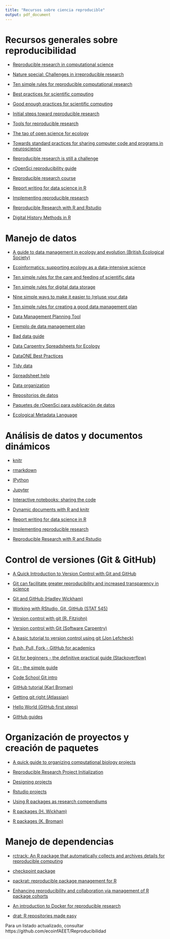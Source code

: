 ```yaml
---
title: "Recursos sobre ciencia reproducible"
output: pdf_document
---
```




# Recursos generales sobre reproducibilidad

- [Reproducible research in computational science](http://dx.doi.org/10.1126/science.1213847)

- [Nature special: Challenges in irreproducible research](http://www.nature.com/news/reproducibility-1.17552)

- [Ten simple rules for reproducible computational research](http://dx.doi.org/10.1371/journal.pcbi.1003285)

- [Best practices for scientific computing](http://dx.doi.org/10.1371/journal.pbio.1001745)

- [Good enough practices for scientific computing](http://swcarpentry.github.io/good-enough-practices-in-scientific-computing/)

- [Initial steps toward reproducible research](http://kbroman.org/steps2rr/)

- [Tools for reproducible research](http://kbroman.org/Tools4RR)

- [The tao of open science for ecology](http://dx.doi.org/10.1890/ES14-00402.1)

- [Towards standard practices for sharing computer code and programs in neuroscience](http://biorxiv.org/content/early/2016/04/04/045104)

- [Reproducible research is still a challenge](https://ropensci.org/blog/2014/06/09/reproducibility/)

- [rOpenSci reproducibility guide](http://ropensci.github.io/reproducibility-guide/)

- [Reproducible research course](https://www.coursera.org/learn/reproducible-research)

- [Report writing for data science in R](https://leanpub.com/reportwriting)

- [Implementing reproducible research](https://osf.io/s9tya/wiki/home/)

- [Reproducible Research with R and Rstudio](http://christophergandrud.github.io/RepResR-RStudio/)

- [Digital History Methods in R](http://lincolnmullen.com/projects/dh-r/)





# Manejo de datos

- [A guide to data management in ecology and evolution (British Ecological Society)](http://www.britishecologicalsociety.org/wp-content/uploads/Publ_Data-Management-Booklet.pdf)

- [Ecoinformatics: supporting ecology as a data-intensive science](http://dx.doi.org/10.1016/j.tree.2011.11.016)

- [Ten simple rules for the care and feeding of scientific data](http://dx.doi.org/10.1371/journal.pcbi.1003542)

- [Ten simple rules for digital data storage](http://10.7287/peerj.preprints.1448v1)

- [Nine simple ways to make it easier to (re)use your data](http://dx.doi.org/10.4033/iee.2013.6b.6.f)

- [Ten simple rules for creating a good data management plan](http://doi.org/10.1371/journal.pcbi.1004525)

- [Data Management Planning Tool](https://dmptool.org/)

- [Ejemplo de data management plan](https://www.dataone.org/sites/all/documents/DMP_Copepod_Formatted.pdf)

- [Bad data guide](https://github.com/Quartz/bad-data-guide)

- [Data Carpentry Spreadsheets for Ecology](http://www.datacarpentry.org/spreadsheet-ecology-lesson/)

- [DataONE Best Practices](https://www.dataone.org/best-practices)

- [Tidy data](http://dx.doi.org/10.18637/jss.v059.i10)

- [Spreadsheet help](http://cdluc3.github.io/spreadsheet-help/)

- [Data organization](http://kbroman.org/dataorg/)

- [Repositorios de datos](http://www.re3data.org/)

- [Paquetes de rOpenSci para publicación de datos](http://ropensci.org/packages/#data_publication)

- [Ecological Metadata Language](http://knb.ecoinformatics.org/software/eml/)





# Análisis de datos y documentos dinámicos

- [knitr](http://yihui.name/knitr/)

- [rmarkdown](http://rmarkdown.rstudio.com)

- [IPython](http://ipython.org/)

- [Jupyter](https://jupyter.org/)

- [Interactive notebooks: sharing the code](http://www.nature.com/news/interactive-notebooks-sharing-the-code-1.16261)

- [Dynamic documents with R and knitr](https://www.crcpress.com/Dynamic-Documents-with-R-and-knitr-Second-Edition/Xie/9781498716963)

- [Report writing for data science in R](https://leanpub.com/reportwriting)

- [Implementing reproducible research](https://osf.io/s9tya/wiki/home/)

- [Reproducible Research with R and Rstudio](http://christophergandrud.github.io/RepResR-RStudio/)







# Control de versiones (Git & GitHub)

- [A Quick Introduction to Version Control with Git and GitHub](http://dx.doi.org/10.1371/journal.pcbi.1004668)

- [Git can facilitate greater reproducibility and increased transparency in science](http://dx.doi.org/10.1186/1751-0473-8-7)

- [Git and GitHub (Hadley Wickham)](http://r-pkgs.had.co.nz/git.html)

- [Working with RStudio, Git, GitHub (STAT 545)](http://stat545-ubc.github.io/git00_index.html)

- [Version control with git (R. Fitzjohn)](http://nicercode.github.io/2014-02-13-UNSW/lessons/70-version-control/)

- [Version control with Git (Software Carpentry)](http://software-carpentry.org/v5/novice/git/index.html)

- [A basic tutorial to version control using git (Jon Lefcheck)](http://jonlefcheck.net/2013/11/04/a-basic-tutorial-to-version-control-using-git/)

- [Push, Pull, Fork - GitHub for academics](http://www.hybridpedagogy.com/Journal/push-pull-fork-github-for-academics/)

- [Git for beginners - the definitive practical guide (Stackoverflow)](http://stackoverflow.com/questions/315911/git-for-beginners-the-definitive-practical-guide)

- [Git - the simple guide](http://rogerdudler.github.io/git-guide/)

- [Code School Git intro](https://try.github.io/levels/1/challenges/1)

- [GitHub tutorial (Karl Broman)](http://kbroman.org/github_tutorial/)

- [Getting git right (Atlassian)](https://www.atlassian.com/git/)

- [Hello World (GitHub first steps)](https://guides.github.com/activities/hello-world/)

- [GitHub guides](https://guides.github.com/)






# Organización de proyectos y creación de paquetes

- [A quick guide to organizing computational biology projects](http://dx.doi.org/10.1371/journal.pcbi.1000424)

- [Reproducible Research Project Initialization](https://github.com/Reproducible-Science-Curriculum/rr-init)

- [Designing projects](http://nicercode.github.io/blog/2013-04-05-projects/)

- [Rstudio projects](https://support.rstudio.com/hc/en-us/articles/200526207-Using-Projects)

- [Using R packages as research compendiums](https://github.com/ropensci/rrrpkg)

- [R packages (H. Wickham)](http://r-pkgs.had.co.nz/)

- [R packages (K. Broman)](http://kbroman.org/pkg_primer/)







# Manejo de dependencias

- [rctrack: An R package that automatically collects and archives details for reproducible computing](http://dx.doi.org/10.1186/1471-2105-15-138)

- [checkpoint package](https://cran.r-project.org/web/packages/checkpoint/vignettes/checkpoint.html)

- [packrat: reproducible package management for R](https://rstudio.github.io/packrat/)

- [Enhancing reproducibility and collaboration via management of R package cohorts](http://arxiv.org/abs/1501.02284)

- [An introduction to Docker for reproducible research](http://dx.doi.org/10.1145/2723872.2723882)

- [drat: R repositories made easy](http://eddelbuettel.github.io/drat/)





Para un listado actualizado, consultar https://github.com/ecoinfAEET/Reproducibilidad


